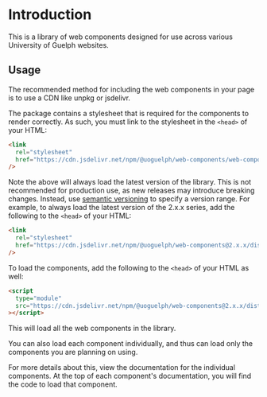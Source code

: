 
<Meta title="Web Components/Getting Started" />

# Introduction

This is a library of web components designed for use across various University of Guelph websites.

## Usage

The recommended method for including the web components in your page is to use a CDN like unpkg or jsdelivr.

The package contains a stylesheet that is required for the components to render correctly.
As such, you must link to the stylesheet in the `<head>` of your HTML:

```html
<link
  rel="stylesheet"
  href="https://cdn.jsdelivr.net/npm/@uoguelph/web-components/web-components/dist/uofg-web-components/uofg-web-components.css"
/>
```

Note the above will always load the latest version of the library.
This is not recommended for production use, as new releases may introduce breaking changes.
Instead, use [semantic versioning](https://semver.org/) to specify a version range.
For example, to always load the latest version of the 2.x.x series, add the following to the `<head>` of your HTML:

```html
<link
  rel="stylesheet"
  href="https://cdn.jsdelivr.net/npm/@uoguelph/web-components@2.x.x/dist/uofg-web-components/uofg-web-components.css"
/>
```

To load the components, add the following to the `<head>` of your HTML as well:

```html
<script
  type="module"
  src="https://cdn.jsdelivr.net/npm/@uoguelph/web-components@2.x.x/dist/uofg-web-components/uofg-web-components.esm.js"
></script>
```

This will load all the web components in the library.

You can also load each component individually, and thus can load only the components you are planning on using.

For more details about this, view the documentation for the individual components.
At the top of each component's documentation, you will find the code to load that component.

